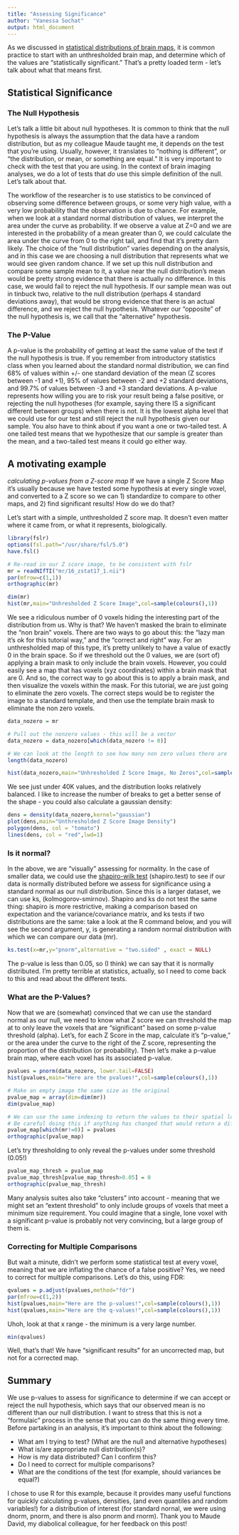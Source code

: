 ```yaml
---
title: "Assessing Significance"
author: "Vanessa Sochat"
output: html_document
---
```


As we discussed in [statistical distributions of brain maps]("http://neuro-info.herokuapp.com/statistics.statistics-distributions"), it is common practice to start with an unthresholded brain map, and determine which of the values are "statistically significant."  That's a pretty loaded term - let's talk about what that means first.

## Statistical Significance

### The Null Hypothesis
Let's talk a little bit about null hypotheses.  It is common to think that the null hypothesis is always the assumption that the data have a random distribution, but as my colleague Maude taught me, it depends on the test that you're using.  Usually, however, it translates to "nothing is different", or "the distribution, or mean, or something are equal."  It is very important to check with the test that you are using.  In the context of brain imaging analyses, we do a lot of tests that *do* use this simple definition of the null. Let's talk about that.

The workflow of the researcher is to use statistics to be convinced of observing some difference between groups, or some very high value, with a very low probability that the observation is due to chance.  For example, when we look at a standard normal distribution of values, we interpret the area under the curve as probability.  If we observe a value at Z=0 and we are interested in the probability of a mean greater than 0, we could calculate the area under the curve from 0 to the right tail, and find that it's pretty darn likely.  The choice of the "null distribution" varies depending on the analysis, and in this case we are choosing a null distribution that represents what we would see given random chance.  If we set up this null distribution and compare some sample mean to it, a value near the null distribution's mean would be pretty strong evidence that there is actually no difference.  In this case, we would fail to reject the null hypothesis.  If our sample mean was out in tinbuck two, relative to the null distribution (perhaps 4 standard deviations away), that would be strong evidence that there is an actual difference, and we reject the null hypothesis. Whatever our "opposite" of the null hypothesis is, we call that the "alternative" hypothesis.

### The P-Value
A p-value is the probability of getting at least the same value of the test if the null hypothesis is true.  If you remember from introductory statistics class when you learned about the standard normal distribution, we can find 68% of values within +/- one standard deviation of the mean (Z scores between -1 and +1), 95% of values between -2 and +2 standard deviations, and 99.7% of values between -3 and +3 standard deviations. A p-value represents how willing you are to risk your result being a false positive, or rejecting the null hypotheses (for example, saying there IS a significant different between groups) when there is not.  It is the lowest alpha level that we could use for our test and still reject the null hypothesis given our sample.  You also have to think about if you want a one or two-tailed test.  A one tailed test means that we hypothesize that our sample is greater than the mean, and a two-tailed test means it could go either way.


## A motivating example
*calculating p-values from a Z-score map*
If we have a single Z Score Map it's usually because we have tested some hypothesis at every single voxel, and converted to a Z score so we can 1) standardize to compare to other maps, and 2) find significant results! How do we do that?   

Let's start with a simple, unthresholded Z score map.  It doesn't even matter where it came from, or what it represents, biologically.

```r
library(fslr)
options(fsl.path="/usr/share/fsl/5.0")
have.fsl()

# Re-read in our Z score image, to be consistent with fslr
mr = readNIfTI("mr/16_zstat17_1.nii")
par(mfrow=c(1,1))
orthographic(mr)

dim(mr)
hist(mr,main="Unhresholded Z Score Image",col=sample(colours(),1))
```

We see a ridiculous number of 0 voxels hiding the interesting part of the distribution from us.  Why is that? We haven't masked the brain to eliminate the "non brain" voxels.  There are two ways to go about this: the "lazy man it's ok for this tutorial way," and the "correct and right" way.  For an unthresholded map of this type, it's pretty unlikely to have a value of exactly 0 in the brain space.  So if we threshold out the 0 values, we are (sort of) applying a brain mask to only include the brain voxels.  However, you could easily see a map that has voxels (xyz coordinates) within a brain mask that are 0.  And so, the correct way to go about this is to apply a brain mask, and then visualize the voxels within the mask.  For this tutorial, we are just going to eliminate the zero voxels.  The correct steps would be to register the image to a standard template, and then use the template brain mask to eliminate the non zero voxels.

```r
data_nozero = mr

# Pull out the nonzero values - this will be a vector
data_nozero = data_nozero[which(data_nozero != 0)]

# We can look at the length to see how many non zero values there are
length(data_nozero)

hist(data_nozero,main="Unhresholded Z Score Image, No Zeros",col=sample(colours(),1),breaks=100)
```

We see just under 40K values, and the distribution looks relatively balanced. I like to increase the number of breaks to get a better sense of the shape - you could also calculate a gaussian density:

```r
dens = density(data_nozero,kernel="gaussian")
plot(dens,main="Unthresholded Z Score Image Density")
polygon(dens, col = "tomato")
lines(dens, col = "red",lwd=1)
```

### Is it normal?
In the above, we are "visually" assessing for normality.  In the case of smaller data, we could use the [shapiro-wilk test](http://en.wikipedia.org/wiki/Shapiro%E2%80%93Wilk_test) (shapiro.test) to see if our data is normally distributed before we assess for significance using a standard normal as our null distribution.  Since this is a larger dataset, we can use ks, (kolmogorov-smirnov). Shapiro and ks do not test the same thing: shapiro is more restrictive, making a comparison based on expectation and the variance/covariance matrix, and
ks tests if two distributions are the same: take a look at the R command below, and you will see the second argument, y, is generating a random normal distribution with which we can compare our data (mr).

```r
ks.test(x=mr,y="pnorm",alternative = "two.sided" , exact = NULL)
```

The p-value is less than 0.05, so (I think) we can say that it is normally distributed. I'm pretty terrible at statistics, actually, so I need to come back to this and read about the different tests.  


### What are the P-Values?
Now that we are (somewhat) convinced that we can use the standard normal as our null, we need to know what Z score we can threshold the map at to only leave the voxels that are "significant" based on some p-value threshold (alpha).  Let's, for each Z Score in the map, calculate it's "p-value," or the area under the curve to the right of the Z score, representing the proportion of the distribution (or probability). Then let's make a p-value brain map, where each voxel has its associated p-value.

```r
pvalues = pnorm(data_nozero, lower.tail=FALSE)      
hist(pvalues,main="Here are the pvalues!",col=sample(colours(),1))

# Make an empty image the same size as the original
pvalue_map = array(dim=dim(mr))
dim(pvalue_map)

# We can use the same indexing to return the values to their spatial locations
# Be careful doing this if anything has changed that would return a different index
pvalue_map[which(mr!=0)] = pvalues
orthographic(pvalue_map)
```

Let's try thresholding to only reveal the p-values under some threshold (0.05!)

```r
pvalue_map_thresh = pvalue_map
pvalue_map_thresh[pvalue_map_thresh>0.05] = 0
orthographic(pvalue_map_thresh)
```

Many analysis suites also take "clusters" into account - meaning that we might set an "extent threshold" to only include groups of voxels that meet a minimum size requirement.  You could imagine that a single, lone voxel with a significant p-value is probably not very convincing, but a large group of them is.

### Correcting for Multiple Comparisons
But wait a minute, didn't we perform some statistical test at every voxel, meaning that we are inflating the chance of a false positive?  Yes, we need to correct for multiple comparisons. Let's do this, using FDR: 

```r
qvalues = p.adjust(pvalues,method="fdr")
par(mfrow=c(1,2))
hist(pvalues,main="Here are the p-values!",col=sample(colours(),1))
hist(qvalues,main="Here are the q-values!",col=sample(colours(),1))
```

Uhoh, look at that x range - the minimum is a very large number.

```r
min(qvalues)
```

Well, that's that! We have "significant results" for an uncorrected map, but not for a corrected map.

## Summary
We use p-values to assess for significance to determine if we can accept or reject the null hypothesis, which says that our observed mean is no different than our null distribution.  I want to stress that this is not a "formulaic" process in the sense that you can do the same thing every time.  Before partaking in an analysis, it's important to think about the following:

 - What am I trying to test? (What are the null and alternative hypotheses)
 - What is/are appropriate null distribution(s)?
 - How is my data distributed? Can I confirm this?
 - Do I need to correct for multiple comparisons?
 - What are the conditions of the test (for example, should variances be equal?)
 
I chose to use R for this example, because it provides many useful functions for quickly calculating p-values, densities, (and even quantiles and random variables!) for a distribution of interest (for standard nornal, we were using dnorm, pnorm, and there is also pnorm and rnorm). Thank you to Maude David, my diabolical colleague, for her feedback on this post!